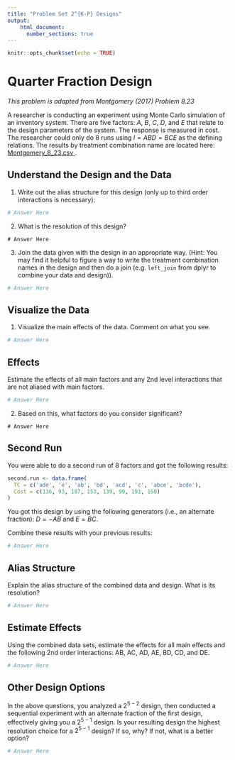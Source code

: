```yaml
---
title: "Problem Set 2^{K-P} Designs"
output: 
    html_document:
      number_sections: true
---
```


```r
knitr::opts_chunk$set(echo = TRUE)
```

# Quarter Fraction Design

*This problem is adapted from Montgomery (2017) Problem 8.23*

A researcher is conducting an experiment using Monte Carlo simulation of an inventory system.  There are five factors: $A$, $B$, $C$, $D$, and $E$ that relate to the design parameters of the system.  The response is measured in cost.  The researcher could only do 8 runs using $I = ABD = BCE$ as the defining relations.  The results by treatment combination name are located here: <a href = '/_Chapter4_ProblemSets/Montgomery_8_23.csv'> Montgomery_8_23.csv </a>.  

## Understand the Design and the Data

1. Write out the alias structure for this design (only up to third order interactions is necessary):

```r
# Answer Here
```

2. What is the resolution of this design?

```
# Answer Here
```

3. Join the data given with the design in an appropriate way.  (Hint: You may find it helpful to figure a way to write the treatment combination names in the design and then do a join (e.g. `left_join` from dplyr to combine your data and design)).

```r
# Answer Here
```

## Visualize the Data

1. Visualize the main effects of the data. Comment on what you see.

```r
# Answer Here
```

## Effects

Estimate the effects of all main factors and any 2nd level interactions that are not aliased with main factors.

```r
# Answer Here
```

2. Based on this, what factors do you consider significant?

```
# Answer Here
```

## Second Run

You were able to do a second run of 8 factors and got the following results:

```r
second.run <- data.frame(
  TC = c('ade', 'e', 'ab', 'bd', 'acd', 'c', 'abce', 'bcde'),
  Cost = c(136, 93, 187, 153, 139, 99, 191, 150)
)
```

You got this design by using the following generators (i.e., an alternate fraction): $D = -AB$ and $E = BC$.

Combine these results with your previous results:

```r
# Answer Here
```

## Alias Structure

Explain the alias structure of the combined data and design.  What is its resolution?

```r
# Answer Here
```

## Estimate Effects

Using the combined data sets, estimate the effects for all main effects and the following 2nd order interactions:
AB, AC, AD, AE, BD, CD, and DE.  

```r
# Answer Here
```

## Other Design Options

In the above questions, you analyzed a $2^{5-2}$ design, then conducted a sequential experiment with an alternate fraction of the first design, effectively giving you a $2^{5-1}$ design.  Is your resulting design the highest resolution choice for a $2^{5-1}$ design?  If so, why?  If not, what is a better option?

```r
# Answer Here
```